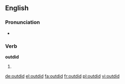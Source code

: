 ==English==

===Pronunciation===
* {{IPA|/ˈɑʊtdɪd/}}

===Verb===
'''outdid'''

# {{simple past of|outdo}}

[[de:outdid]]
[[el:outdid]]
[[fa:outdid]]
[[fr:outdid]]
[[pl:outdid]]
[[vi:outdid]]